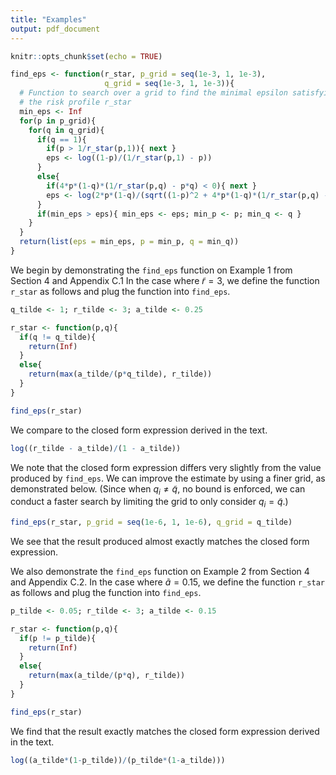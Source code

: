 ```yaml
---
title: "Examples"
output: pdf_document
---
```


```r
knitr::opts_chunk$set(echo = TRUE)

find_eps <- function(r_star, p_grid = seq(1e-3, 1, 1e-3), 
                     q_grid = seq(1e-3, 1, 1e-3)){
  # Function to search over a grid to find the minimal epsilon satisfying
  # the risk profile r_star
  min_eps <- Inf
  for(p in p_grid){
    for(q in q_grid){
      if(q == 1){ 
        if(p > 1/r_star(p,1)){ next }
        eps <- log((1-p)/(1/r_star(p,1) - p)) 
      }
      else{ 
        if(4*p*(1-q)*(1/r_star(p,q) - p*q) < 0){ next }
        eps <- log(2*p*(1-q)/(sqrt((1-p)^2 + 4*p*(1-q)*(1/r_star(p,q) - p*q)) - (1-p)))
      }
      if(min_eps > eps){ min_eps <- eps; min_p <- p; min_q <- q }
    }
  }
  return(list(eps = min_eps, p = min_p, q = min_q))
}
```

We begin by demonstrating the `find_eps` function on Example 1 from Section 4 and Appendix C.1 In the case where $\tilde{r} = 3$, we define the function `r_star` as follows and plug the function into `find_eps`.

```r
q_tilde <- 1; r_tilde <- 3; a_tilde <- 0.25

r_star <- function(p,q){
  if(q != q_tilde){
    return(Inf)
  }
  else{
    return(max(a_tilde/(p*q_tilde), r_tilde))
  }
}

find_eps(r_star)
```

We compare to the closed form expression derived in the text.

```r
log((r_tilde - a_tilde)/(1 - a_tilde))
```

We note that the closed form expression differs very slightly from the value produced by `find_eps`. We can improve the estimate by using a finer grid, as demonstrated below. (Since when $q_i \neq \tilde{q}$, no bound is enforced, we can conduct a faster search by limiting the grid to only consider $q_i = \tilde{q}$.)

```r
find_eps(r_star, p_grid = seq(1e-6, 1, 1e-6), q_grid = q_tilde)
```

We see that the result produced almost exactly matches the closed form expression.

We also demonstrate the `find_eps` function on Example 2 from Section 4 and Appendix C.2. In the case where $\tilde{a} = 0.15$, we define the function `r_star` as follows and plug the function into `find_eps`.

```r
p_tilde <- 0.05; r_tilde <- 3; a_tilde <- 0.15

r_star <- function(p,q){
  if(p != p_tilde){
    return(Inf)
  }
  else{
    return(max(a_tilde/(p*q), r_tilde))
  }
}

find_eps(r_star)
```

We find that the result exactly matches the closed form expression derived in the text.

```r
log((a_tilde*(1-p_tilde))/(p_tilde*(1-a_tilde)))
```

